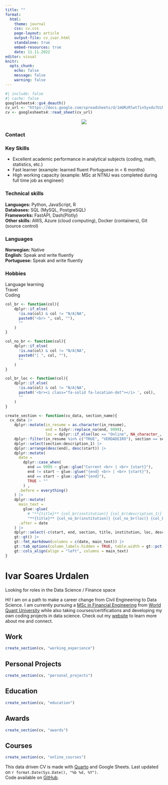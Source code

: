 ```yaml
---
title: ""
format: 
  html:
    theme: journal
    css: cv.css
    page-layout: article
    output-file: cv_ivar.html
    standalone: true
    embed-resources: true
    date: 11.11.2022
editor: visual
knitr:
  opts_chunk: 
    echo: false
    message: false
    warning: false
---
```


```r
#| include: false
#| cache: false
googlesheets4::gs4_deauth()
cv_url <- "https://docs.google.com/spreadsheets/d/1mORzRlwt7in5yxdu7UiMhEDQQJQWvuXeqcFjh_dP0Qo/edit?usp=sharing"
cv <- googlesheets4::read_sheet(cv_url)
```

<!-- Sidebar -->

<!-- :::: columns -->
<!-- ::: {.column .aside width="25%"} -->
<!-- ::: {.column-margin} -->
::: {.grid}

::: {.g-col-4}
<center>[![](profile_160.jpg)](https://www.ivarurdalen.com)</center>

</a>

### Contact
<!-- <center> -->
<span style="font-size: 1.5em;"> <a href='https://ivarurdalen.github.io' target='_blank'><i class="fa fa-home"></i></a> <a href='https://github.com/ivarurdalen' target='_blank'><i class="fa-brands fa-github"></i></a> <a href='mailto:ivar.urdalen@gmail.com'><i class="fa fa-envelope"></i></a> <a href='https://www.linkedin.com/in/ivarurdalen/' target='_blank'><i class="fa-brands fa-linkedin"></i></a>
<!-- </center> -->
</span>

<!-- ### Teaching -->

<!-- <i class="fas fa-chalkboard-teacher"></i> [`tidyverse` certified trainer by RStudio](https://education.rstudio.com/trainers/people/milz+beatriz/). <br> <i class="fas fa-chalkboard-teacher"></i> [The Carpentries instructor](https://carpentries.org/). -->


### Key Skills
- Excellent academic performance in analytical subjects (coding, math, statistics, etc.)  
- Fast learner (example: learned fluent Portuguese in < 6 months)  
- High working capacity (example: MSc at NTNU was completed during full time job as engineer)  



<!-- <i class="fa-brands fa-python"></i> `Python` <br> <i class="fa-solid fa-database" aria-hidden="true"></i> `MySQL / PostgreSQL` <br> <i class="fa-solid fa-cloud"></i> `Cloud computing` <br> <i class="fa-brands fa-github"></i> `Git` <i class="fab fa-r-project"></i> `R` <br> <i class="fa fa-area-chart" aria-hidden="true"></i> `tidyverse` <br> <i class="fab fa-markdown"></i> `RMarkdown / Quarto` <br> <i class="fas fa-code-branch"></i> `Git` <br> <i class="fab fa-github"></i> `GitHub` <br> <i class="fab fa-markdown"></i> `Markdown` <br> <i class="fab fa-html5"></i> `HTML` <br> <i class="fab fa-css3-alt"></i> `CSS` <br> -->
### Technical skills

<!-- Here is a list of technologies I am proficient in to apply in projects.
However, I believe that a developer should always be ready to pick up new skills and learn new technology. -->

**Languages:** <i class="fa-brands fa-python"></i> Python, <i class="fa-brands fa-square-js"></i> JavaScript, <i class="fa-brands fa-r-project"></i> R  
**Databases:** <i class="fa-solid fa-database" aria-hidden="true"></i> SQL (MySQL, PostgreSQL)  
**Frameworks:** FastAPI, Dash(Plotly)  
**Other skills:** <i class="fa-solid fa-cloud"></i> AWS, Azure (cloud computing), <i class="fa-brands fa-docker"></i> Docker (containers), <i class="fa-brands fa-github"></i> Git (source control)

### Languages

**Norwegian:** Native <br> **English:** Speak and write fluently <br> **Portuguese:** Speak and write fluently

### Hobbies

<i class="fa-solid fa-language"></i> Language learning  
<i class="fa-solid fa-earth-americas"></i> Travel  
<i class="fa-solid fa-code"></i> Coding  

<!-- ### Awards -->

<!-- <i class="far fa-star"></i> [](https://www.rstudio.com/conference/) - Diversity Scholarship. -->

<!-- <i class="far fa-star"></i> [FAPESP](https://fapesp.br/). Doctorate Scholarship - 2019-2021. -->

<!-- <i class="far fa-star"></i> [useR! 2019](https://user2019.r-project.org/) - Diversity Scholarship. -->

<!-- <i class="far fa-star"></i> [LatinR 2019](https://latin-r.com/) - Diversity Scholarship. -->

<!-- ### Software review -->

<!-- <i class="fas fa-box-open"></i> [R OpenSci](https://ropensci.org/): [reviews available here](https://github.com/beatrizmilz/ropensci_reviews#ropensci-reviews). -->

<!-- ### Software -->

<!-- <i class="fas fa-box-open"></i> [Package {dados} - Available on CRAN](https://cienciadedatos.github.io/dados/) - Co-Author. -->

<!-- <br> -->

<!-- <i class="fas fa-box-open"></i> [Package {mananciais}](https://beatrizmilz.github.io/mananciais/) - Author, maintainer. -->

:::

<!-- ::: {.column width="5%"} -->
<!-- ::: -->

<!-- ::: {.column width="70%"} -->
::: {.g-col-8}
<!-- ::: {.column-body} -->
<!-- Functions -->

```r
col_br <- function(col){
    dplyr::if_else(
      !is.na(col) & col != "N/A|NA", 
      paste0("<br> ", col, ""),
      ""
    )
}

col_no_br <- function(col){
    dplyr::if_else(
      !is.na(col) & col != "N/A|NA", 
      paste0("| ", col, ""),
      ""
    )
}

col_br_loc <- function(col){
    dplyr::if_else(
      !is.na(col) & col != "N/A|NA", 
      paste0('<br><i class="fa-solid fa-location-dot"></i> ', col),
      ""
    )
}

create_section <- function(cv_data, section_name){
  cv_data |>
    dplyr::mutate(in_resume = as.character(in_resume),
                  end = tidyr::replace_na(end, 9999),
                  loc = dplyr::if_else(loc == "Online", NA_character_, loc)) |>
    dplyr::filter(in_resume %in% c("TRUE", "VERDADEIRO"), section == section_name) |>
    dplyr::select(section:description_1) |>
    dplyr::arrange(desc(end), desc(start)) |>
    dplyr::mutate(
      date =
        dplyr::case_when(
          end == 9999 ~ glue::glue("Current <br> | <br> {start}"),
          end != start ~ glue::glue("{end} <br> | <br> {start}"),
          end == start ~ glue::glue("{end}"),
          TRUE ~ ""
        ) ,
      .before = everything()
    ) |>
    dplyr::mutate(
      main_text =
        glue::glue(
          # "**{title}** {col_br(institution)} {col_br(description_1)} {col_br_key(key_achievements)} {col_br_loc(loc)}"),
          "**{title}** {col_no_br(institution)} {col_no_br(loc)} {col_br(description_1)}"),
      .after = date
    ) |>
    dplyr::select(-c(start, end, section, title, institution, loc, description_1)) |>
    gt::gt() |>
    gt::fmt_markdown(columns = c(date, main_text)) |> 
    gt::tab_options(column_labels.hidden = TRUE, table.width = gt::pct(100)) |> 
    gt::cols_align(align = "left", columns = main_text)
}
```

<!-- Main content -->

# Ivar Soares Urdalen
Looking for roles in the Data Science / Finance space  
  
Hi! I am on a path to make a career change from Civil Engineering to Data Science. I am currently pursuing a [MSc in Financial Engineering](https://www.wqu.edu/programs/mscfe/) from [World Quant University](https://www.wqu.edu/) while also taking courses/certifications and developing my own coding projects in data science. Check out my [website](https://ivarurdalen.github.io) to learn more about me and connect.



## <i class="fa-solid fa-suitcase"></i> Work

```r
create_section(cv, "working_experience")
```

:::
::: {.g-col-12}

## <i class="fa-solid fa-code"></i> Personal Projects
```r
create_section(cv, "personal_projects")
```
<!-- [See website for additional projects.](https://ivarurdalen.github.io/site/portfolio) -->

## <i class="fa-solid fa-graduation-cap"></i> Education

```r
create_section(cv, "education")
```

## <i class="fa-solid fa-award"></i> Awards

```r
create_section(cv, "awards")
```

## <i class="fa-solid fa-chalkboard-user"></i> Courses

```r
create_section(cv, "online_courses")
```


<!-- ## <i class="fa-solid fa-person-chalkboard"></i> Selected teaching experience -->

<!-- ```{r} -->

<!-- create_section(cv, "teaching_experience") -->

<!-- ``` -->
:::

:::

<!-- footer -->

<p class="footer">

This data driven CV is made with [Quarto](https://quarto.org/) and Google Sheets. Last updated on `r format.Date(Sys.Date(), "%b %d, %Y")`. <br> Code available on <i class="fa-brands fa-github"></i> [GitHub](https://github.com/ivarurdalen/).

</p>

```{=html}
<script src="https://kit.fontawesome.com/1bb720cc6f.js" crossorigin="anonymous"></script>
```
